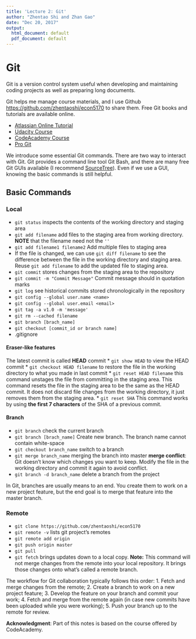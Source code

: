 ```yaml
---
title: 'Lecture 2: Git'
author: "Zhentao Shi and Zhan Gao"
date: "Dec 20, 2017"
output:
  html_document: default
  pdf_document: default
---
```



# Git

Git is a version control system useful when developing and maintaining
coding projects as well as preparing long documents.

Git helps me manage course materials, and I use Github [https://github.com/zhentaoshi/econ5170](https://github.com/zhentaoshi/econ5170) to share them.
Free Git books and tutorials are available online.

* [Atlassian Online Tutorial](https://www.atlassian.com/git/tutorials)
* [Udacity Course](https://www.udacity.com/course/how-to-use-git-and-github--ud775)
* [CodeAcademy Course](https://www.codecademy.com/learn/learn-git)
* [Pro Git](http://git-scm.com/book/en/v2)

We introduce some essential Git commands.
There are two way to interact with Git. Git provides a command line tool Git Bash,
and there are many free Git GUIs available (I recommend [SourceTree](https://www.sourcetreeapp.com/)).
Even if we use a GUI, knowing the basic commands is still helpful.

## Basic Commands

### Local

* `git status` inspects the contents of the working directory and staging area
* `git add filename` add files to the staging area from working directory. **NOTE** that the filename need not the `''`
* `git add filename1 filename2` Add multiple files to staging area
* If the file is changed, we can use `git diff filename` to see the difference between the file in the working directory and staging area. Reuse `git add filename` to add the updated file to staging area.
* `git commit` stores changes from the staging area to the repository
* `git commit -m "Commit Message"` Commit message should in quotation marks
* `git log` see historical commits stored chronologically in the repository
* `git config --global user.name <name>`
* `git config --global user.email <email>`
* `git tag -a v1.0 -m 'message'`
* `git rm --cached filename`
* `git branch [brach_name]`
* `git checkout [commit_id or branch name]`
* .gitignore

#### Eraser-like features

The latest commit is called **HEAD** commit
* `git show HEAD`  to view the HEAD commit
* `git checkout HEAD filename` to restore the file in the working directory to what you made in last commit
* `git reset HEAD filename` this command unstages the file from committing in the staging area. This command resets the file in the staging area to be the same as the HEAD commit. It does not discard file changes from the working directory, it just removes them from the staging area.
* `git reset SHA` This command works by using **the first 7 characters** of the SHA of a previous commit.

#### Branch
* `git branch` check the current branch
* `git branch [brach_name]` Create new branch. The branch name cannot contain white-space
* `git checkout branch_name` switch to a branch
* `git merge branch_name` merging the branch into master
**merge conflict**: Git doesn't know which changes you want to keep. Modify the file in the working directory and commit it again to avoid conflict.
* `git branch -d branch_name` delete a branch from the project

In Git, branches are usually means to an end. You create them to work on a new project feature, but the end goal is to merge that feature into the master branch.

### Remote
* `git clone https://github.com/zhentaoshi/econ5170`
* `git remote -v` lists git project's remotes
* `git remote add origin`
* `git push origin master`
* `git pull`
* `git fetch` brings updates down to a local copy. **Note:** This command will not merge changes from the remote into your local repository. It brings those changes onto what's called a remote branch.


The workflow for Git collaboration typically follows this order:
1. Fetch and merge changes from the remote;
2. Create a branch to work on a new project feature;
3. Develop the feature on your branch and commit your work;
4. Fetch and merge from the remote again (in case new commits have been uploaded while you were working);
5. Push your branch up to the remote for review.

**Acknowledgment**: Part of this notes is based on the course offered by CodeAcademy.
